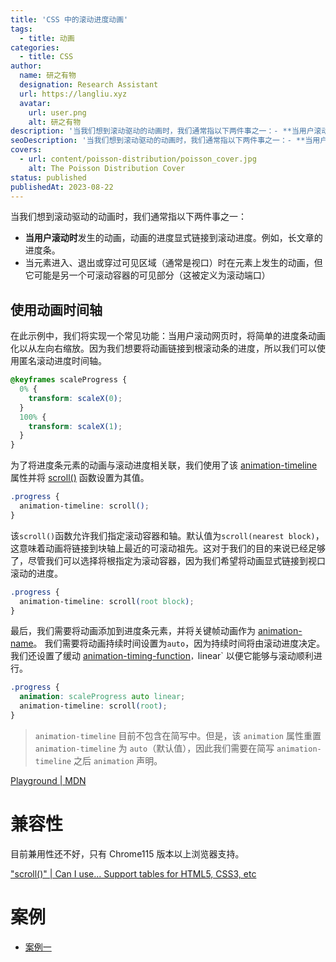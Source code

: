 ```yaml
---
title: 'CSS 中的滚动进度动画'
tags:
  - title: 动画
categories:
  - title: CSS
author:
  name: 研之有物
  designation: Research Assistant
  url: https://langliu.xyz
  avatar:
    url: user.png
    alt: 研之有物
description: '当我们想到滚动驱动的动画时，我们通常指以下两件事之一：- **当用户滚动时**发生的动画，动画的进度显式链接到滚动进度。例如，长文章的进度条。- 当元素进入、退出或穿过可见区域（通常是视口）时在元素上发生的动画，但它可能是另一个可滚动容器的可见部分（这被定义为滚动端口）'
seoDescription: '当我们想到滚动驱动的动画时，我们通常指以下两件事之一：- **当用户滚动时**发生的动画，动画的进度显式链接到滚动进度。例如，长文章的进度条。- 当元素进入、退出或穿过可见区域（通常是视口）时在元素上发生的动画，但它可能是另一个可滚动容器的可见部分（这被定义为滚动端口）'
covers:
  - url: content/poisson-distribution/poisson_cover.jpg
    alt: The Poisson Distribution Cover
status: published
publishedAt: 2023-08-22
---
```


当我们想到滚动驱动的动画时，我们通常指以下两件事之一：

- **当用户滚动时**发生的动画，动画的进度显式链接到滚动进度。例如，长文章的进度条。
- 当元素进入、退出或穿过可见区域（通常是视口）时在元素上发生的动画，但它可能是另一个可滚动容器的可见部分（这被定义为滚动端口）

## 使用动画时间轴

在此示例中，我们将实现一个常见功能：当用户滚动网页时，将简单的进度条动画化以从左向右缩放。因为我们想要将动画链接到根滚动条的进度，所以我们可以使用匿名滚动进度时间轴。

```css
@keyframes scaleProgress {
  0% {
    transform: scaleX(0);
  }
  100% {
    transform: scaleX(1);
  }
}
```

为了将进度条元素的动画与滚动进度相关联，我们使用了该 [animation-timeline](https://developer.mozilla.org/en-US/docs/Web/CSS/animation-timeline) 属性并将 [scroll()](https://developer.mozilla.org/en-US/docs/Web/CSS/animation-timeline/scroll) 函数设置为其值。

```css
.progress {
  animation-timeline: scroll();
}
```

该`scroll()`函数允许我们指定滚动容器和轴。默认值为`scroll(nearest block)`，这意味着动画将链接到块轴上最近的可滚动祖先。这对于我们的目的来说已经足够了，尽管我们可以选择将根指定为滚动容器，因为我们希望将动画显式链接到视口滚动的进度。

```css
.progress {
  animation-timeline: scroll(root block);
}
```

最后，我们需要将动画添加到进度条元素，并将关键帧动画作为 [animation-name](https://developer.mozilla.org/en-US/docs/Web/CSS/animation-name)。 我们需要将动画持续时间设置为`auto`，因为持续时间将由滚动进度决定。我们还设置了缓动 [animation-timing-function](https://developer.mozilla.org/en-US/docs/Web/CSS/animation-timing-function)`，`linear` 以便它能够与滚动顺利进行。

```css
.progress {
  animation: scaleProgress auto linear;
  animation-timeline: scroll(root);
}
```

> `animation-timeline` 目前不包含在简写中。但是，该 `animation` 属性重置 `animation-timeline` 为 `auto`（默认值），因此我们需要在简写 `animation-timeline` 之后 `animation` 声明。


[Playground | MDN](https://developer.mozilla.org/en-US/play)

# 兼容性

目前兼用性还不好，只有 Chrome115 版本以上浏览器支持。

["scroll()" | Can I use... Support tables for HTML5, CSS3, etc](<https://caniuse.com/?search=scroll()>)

# 案例

- [案例一](https://codepen.io/michellebarker/pen/ZEmygMP)
